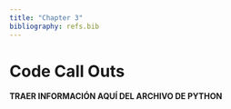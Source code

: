 ```yaml
---
title: "Chapter 3"
bibliography: refs.bib
---
```


# Code Call Outs

**TRAER INFORMACIÓN AQUÍ DEL ARCHIVO DE PYTHON**